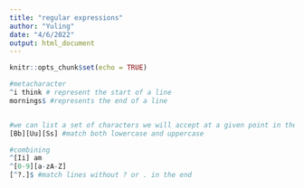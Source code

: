 ```yaml
---
title: "regular expressions"
author: "Yuling"
date: "4/6/2022"
output: html_document
---
```


```r
knitr::opts_chunk$set(echo = TRUE)
```

```r
#metacharacter
^i think # represent the start of a line
mornings$ #represents the end of a line


#we can list a set of characters we will accept at a given point in the match
[Bb][Uu][Ss] #match both lowercase and uppercase 

#combining
^[Ii] am
^[0-9][a-zA-Z]
[^?.]$ #match lines without ? or . in the end
```

